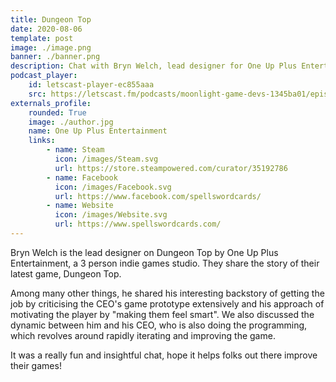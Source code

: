 ```yaml
---
title: Dungeon Top
date: 2020-08-06
template: post
image: ./image.png
banner: ./banner.png
description: Chat with Bryn Welch, lead designer for One Up Plus Entertainment, on how they went about creating their latest card brawler.
podcast_player:
    id: letscast-player-ec855aaa
    src: https://letscast.fm/podcasts/moonlight-game-devs-1345ba01/episodes/roguelite-deckbuilder-game-development/player.js
externals_profile:
    rounded: True
    image: ./author.jpg
    name: One Up Plus Entertainment
    links:
        - name: Steam
          icon: /images/Steam.svg
          url: https://store.steampowered.com/curator/35192786
        - name: Facebook
          icon: /images/Facebook.svg
          url: https://www.facebook.com/spellswordcards/
        - name: Website
          icon: /images/Website.svg
          url: https://www.spellswordcards.com/
---
```

 
Bryn Welch is the lead designer on Dungeon Top by One Up Plus Entertainment, a 3 person indie games studio. They share the story of their latest game, Dungeon Top.

Among many other things, he shared his interesting backstory of getting the job by criticising the CEO's game prototype extensively and his approach of 
motivating the player by "making them feel smart". We also discussed the dynamic between him and his CEO, who is also doing the programming, which revolves around rapidly 
iterating and improving the game.

It was a really fun and insightful chat, hope it helps folks out there improve their games!